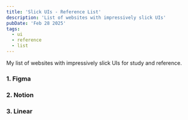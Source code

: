 ```yaml
---
title: 'Slick UIs - Reference List'
description: 'List of websites with impressively slick UIs'
pubDate: 'Feb 28 2025'
tags:
  - ui
  - reference
  - list
---
```




My list of websites with impressively slick UIs for study and reference.


### 1. <CustomLink href="https://www.figma.com/">Figma</CustomLink>
### 2. <CustomLink href="https://www.notion.so/">Notion</CustomLink>
### 3. <CustomLink href="https://linear.app/">Linear</CustomLink>
